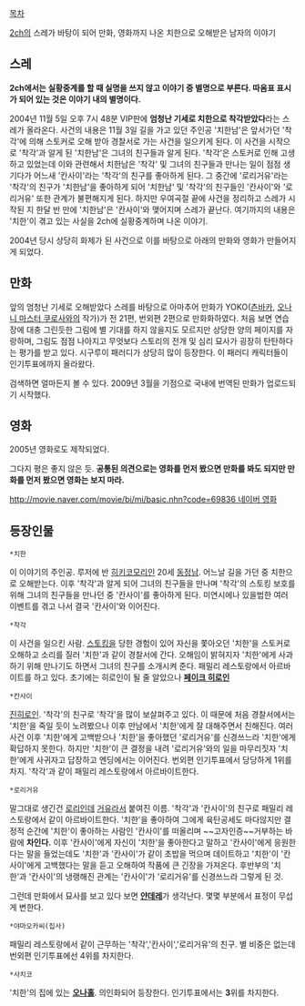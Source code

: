 [[목차]]

[[2ch]]의 스레가 바탕이 되어 만화, 영화까지 나온 치한으로 오해받은 남자의 이야기

== 스레 ==

'''2ch에서는 실황중계를 할 때 실명을 쓰지 않고 이야기 중 별명으로 부른다. 따옴표 표시가 되어 있는 것은 이야기 내의 별명이다.'''

2004년 11월 5일 오후 7시 48분 VIP판에 '''엄청난 기세로 치한으로 착각받았다'''라는 스레가 올라온다. 사건의 내용은 11월 3일 길을 가고 있던 주인공 '치한남'은 앞서가던 '착각'에 의해 스토커로 오해 받아 경찰서로 가는 사건을 일으키게 된다. 이 사건을 시작으로 '착각'과 알게 된 '치한남'은 그녀의 친구들과 알게 된다. '착각'은 스토커로 인해 고생하고 있었는데 이와 관련해서 치한남은 '착각' 및 그녀의 친구들과 만나는 일이 점점 생기다가 어느새 '칸사이'라는 '착각'의 친구를 좋아하게 된다. 그 중간에 '로리거유'라는 '착각'의 친구가 '치한남'을 좋아하게 되어 '치한남' 및 '착각'의 친구들인 '칸사이'와 '로리거유' 또한 관계가 불편해지게 된다. 하지만 우여곡절 끝에 사건을 정리하고 스레가 시작된 지 한달 반 만에 '치한남'은 '칸사이'와 맺어지며 스레가 끝난다. 여기까지의 내용은 '치한'이 겪고 있는 사실을 2ch에 실황중계하며 나온 이야기.

2004년 당시 상당히 화제가 된 사건으로 이를 바탕으로 아래의 만화와 영화가 만들어지게 되었다.

== 만화 ==
앞의 엄청난 기세로 오해받았다 스레를 바탕으로 아마추어 만화가 YOKO([[츤바카]], [[오나니 마스터 쿠로사와]]의 작가)가 전 21편, 번외편 2편으로 만화화하였다. 처음 보면 연습장에 대충 그린듯한 그림에 별 기대를 하지 않을지도 모르지만 상당한 양의 페이지를 자랑하며, 그림도 점점 나아지고 무엇보다 스토리의 전개 및 심리 묘사가 굉장히 탄탄하다는 평가를 받고 있다. 시구루이 패러디가 상당히 많이 등장한다. 이 패러디 캐릭터들이 인기투표에까지 올라왔다.

검색하면 얼마든지 볼 수 있다. 2009년 3월을 기점으로 국내에 번역된 만화가 업로드되기 시작했다.

== 영화 ==
2005년 영화로도 제작되었다.

그다지 평은 좋지 않은 듯. '''공통된 의견으로는 영화를 먼저 봤으면 만화를 봐도 되지만 만화를 먼저 봤으면 영화는 보지 마라.'''

[[http://movie.naver.com/movie/bi/mi/basic.nhn?code=69836 네이버 영화]]

== 등장인물 ==

 *치한
이 이야기의 주인공. 루저에 반 [[히키코모리]]인 20세 [[동정]]남. 어느날 길을 가던 중 치한으로 오해받는다. 이후 '착각'과 알게 되어 그녀의 친구들을 만나며 '착각'의 스토킹 보호를 위해 그녀의 친구들을 만나던 중 '칸사이'를 좋아하게 된다. 미연시에나 있을법한 여러 이벤트를 겪고 나서 결국 '칸사이'와 이어진다.
 *착각
이 사건을 일으킨 사람. [[스토킹]]을 당한 경험이 있어 자신을 쫓아오던 '치한'을 스토커로 오해하고 소리를 질러 '치한'과 같이 경찰서에 간다. 오해임이 밝혀지자 '치한'에게 사과하기 위해 만나기도 하면서 그녀의 친구를 소개시켜 준다. 패밀리 레스토랑에서 아르바이트를 하고 있다. 초기에는 히로인이 될 줄 알았으나 '''[[페이크 히로인]]'''
 *칸사이
[[진히로인]]. '착각'의 친구로 '착각'을 많이 보살펴주고 있다. 이 때문에 처음 경찰서에서는 '치한'을 죽일 듯이 노려봤으나 이후 만남에서 '치한'에게 잘 대해주면서 친해진다. 여러 사건 이후 '치한'에게 고백받으나 '치한'을 좋아했던 '로리거유'를 신경쓰느라 '치한'에게 확답하지 못한다. 하지만 '치한'이 큰 결정을 내려 '로리거유'와의 일을 마무리짓자 '치한'에게 사귀자고 답장하고 엔딩에서는 이어진다. 번외편 인기투표에서 당당하게 1위를 차지. '착각'과 같이 패밀리 레스토랑에서 아르바이트한다.
 *로리거유
말그대로 생긴건 [[로리]]인데 [[거유]]라서 붙여진 이름. '착각'과 '칸사이'의 친구로 패밀리 레스토랑에서 같이 아르바이트한다. '치한'을 좋아하여 그에게 육탄공세도 마다않지만 결정적 순간에 '치한'이 좋아하는 사람인 '칸사이'를 떠올리며 ~~고자인증~~거부하는 바람에 '''차인다.''' 이후 '칸사이'에게 자신이 '치한'을 좋아한다고 말하고 '칸사이'에게 응원한다는 말을 들었는데도 '치한'과 '칸사이'가 같이 초밥을 먹으며 데이트하고 '치한'이 '칸사이'에게 고백했다는 말을 듣고 오해하여 작품에 큰 긴장을 가져온다. 후반부의 '치한'과 '칸사이'의 냉랭해진 관계는 '칸사이'가 '로리거유'를 신경쓰느라 그렇게 된 것. 

그런데 만화에서 묘사를 보고 있다 보면 '''[[얀데레]]'''가 생각난다. 몇몇 부분에서 표정이 무섭게 변한다.
 *야마오카씨(집사)
패밀리 레스토랑에서 같이 근무하는 '착각','칸사이','로리거유'의 친구. 별 비중은 없는데 번외편 인기투표에선 4위를 차지한다.
 *사치코
'치한'의 집에 있는 '''[[오나홀]]'''. 의인화되어 등장한다. 인기투표에서는 '''3'''위를 차지한다.


